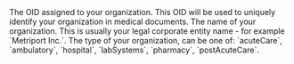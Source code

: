 <ResponseField name="id" type="string" required>
  The OID assigned to your organization. This OID will be used to uniquely identify your
  organization in medical documents.
</ResponseField>

<ResponseField name="name" type="string" required>
  The name of your organization. This is usually your legal corporate entity name - for example
  `Metriport Inc.`.
</ResponseField>

<ResponseField name="type" type="string" required>
  The type of your organization, can be one of: `acuteCare`, `ambulatory`, `hospital`, `labSystems`,
  `pharmacy`, `postAcuteCare`.
</ResponseField>

<ResponseField name="location" type="Address" required>
  <Snippet file="address-response.mdx" />
</ResponseField>
